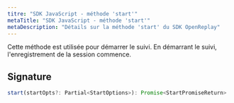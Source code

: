 ```yaml
---
titre: "SDK JavaScript - méthode 'start'"
metaTitle: "SDK JavaScript - méthode 'start'"
metaDescription: "Détails sur la méthode 'start' du SDK OpenReplay"
---
```


Cette méthode est utilisée pour démarrer le suivi.
En démarrant le suivi, l'enregistrement de la session commence.

## Signature

```js
start(startOpts?: Partial<StartOptions>): Promise<StartPromiseReturn>
```

